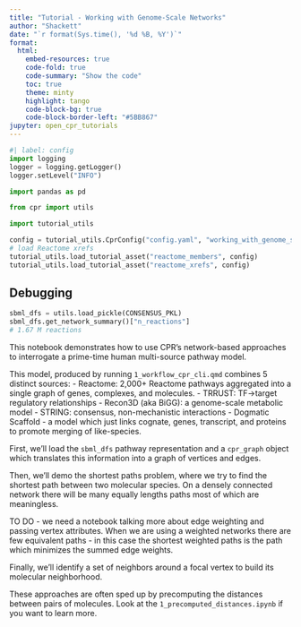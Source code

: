 ```yaml
---
title: "Tutorial - Working with Genome-Scale Networks"
author: "Shackett"
date: "`r format(Sys.time(), '%d %B, %Y')`"
format:
  html:
    embed-resources: true
    code-fold: true
    code-summary: "Show the code"
    toc: true
    theme: minty
    highlight: tango
    code-block-bg: true
    code-block-border-left: "#5BB867"
jupyter: open_cpr_tutorials
---
```


```python
#| label: config
import logging
logger = logging.getLogger()
logger.setLevel("INFO")

import pandas as pd

from cpr import utils

import tutorial_utils

config = tutorial_utils.CprConfig("config.yaml", "working_with_genome_scale_pathways")
# load Reactome xrefs
tutorial_utils.load_tutorial_asset("reactome_members", config)
tutorial_utils.load_tutorial_asset("reactome_xrefs", config)
```

## Debugging

```python
sbml_dfs = utils.load_pickle(CONSENSUS_PKL)
sbml_dfs.get_network_summary()["n_reactions"]
# 1.67 M reactions
```

This notebook demonstrates how to use CPR's network-based approaches to interrogate a prime-time human multi-source pathway model.

This model, produced by running `1_workflow_cpr_cli.qmd` combines 5 distinct sources:
- Reactome: 2,000+ Reactome pathways aggregated into a single graph of genes, complexes, and molecules.
- TRRUST: TF->target regulatory relationships
- Recon3D (aka BiGG): a genome-scale metabolic model
- STRING: consensus, non-mechanistic interactions
- Dogmatic Scaffold - a model which just links cognate, genes, transcript, and proteins to promote merging of like-species.

First, we'll load the `sbml_dfs` pathway representation and a `cpr_graph` object which translates this information into a graph of vertices and edges.

Then, we'll demo the shortest paths problem, where we try to find the shortest path between two molecular species. On a densely connected network there will be many equally lengths paths most of which are meaningless.

TO DO - we need a notebook talking more about edge weighting and passing vertex attributes. When we are using a weighted networks there are few equivalent paths - in this case the shortest weighted paths is the path which minimizes the summed edge weights.

Finally, we'll identify a set of neighbors around a focal vertex to build its molecular neighborhood.

These approaches are often sped up by precomputing the distances between pairs of molecules. Look at the `1_precomputed_distances.ipynb` if you want to learn more.
